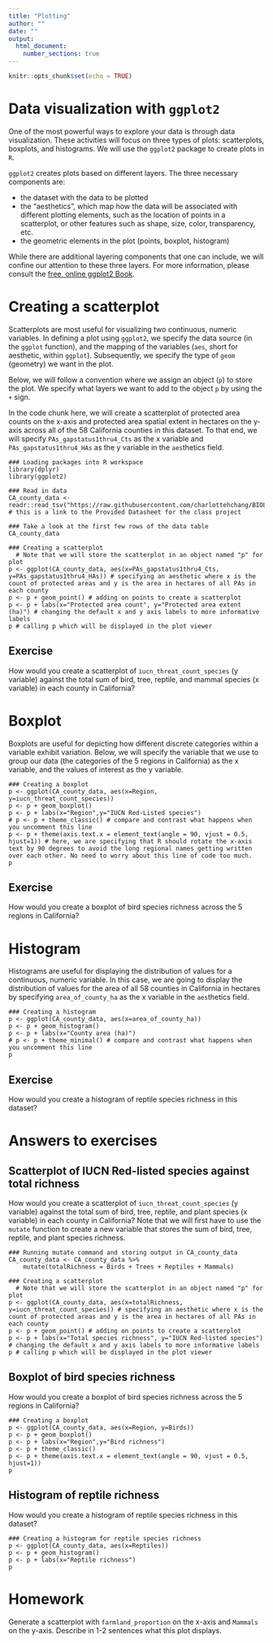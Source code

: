 ```yaml
---
title: "Plotting"
author: ""
date: ""
output: 
  html_document:
    number_sections: true
---
```


```r
knitr::opts_chunk$set(echo = TRUE)
```

# Data visualization with `ggplot2`

One of the most powerful ways to explore your data is through data visualization. These activities will focus on three types of plots: scatterplots, boxplots, and histograms. We will use the `ggplot2` package to create plots in `R`. 

`ggplot2` creates plots based on different layers. The three necessary components are:

* the dataset with the data to be plotted
* the "aesthetics", which map how the data will be associated with different plotting elements, such as the location of points in a scatterplot, or other features such as shape, size, color, transparency, etc.
* the geometric elements in the plot (points, boxplot, histogram)

While there are additional layering components that one can include, we will confine our attention to these three layers. For more information, please consult the [free, online ggplot2 Book](https://ggplot2-book.org/).

# Creating a scatterplot

Scatterplots are most useful for visualizing two continuous, numeric variables. In defining a plot using `ggplot2`, we specify the data source (in the `ggplot` function), and the mapping of the variables (`aes`, short for aesthetic, within `ggplot`). Subsequently, we specify the type of `geom` (geometry) we want in the plot.

Below, we will follow a convention where we assign an object (`p`) to store the plot. We specify what layers we want to add to the object `p` by using the `+` sign.

In the code chunk here, we will create a scatterplot of protected area counts on the x-axis and protected area spatial extent in hectares on the y-axis across all of the 58 California counties in this dataset. To that end, we will specify `PAs_gapstatus1thru4_Cts` as the x variable and `PAs_gapstatus1thru4_HAs` as the y variable in the `aes`thetics field.

```
### Loading packages into R workspace
library(dplyr)
library(ggplot2)

### Read in data
CA_county_data <- readr::read_tsv("https://raw.githubusercontent.com/charlottehchang/BIOL104PO/master/data/CA_protectedareas_datasheet.tsv") # this is a link to the Provided Datasheet for the class project

### Take a look at the first few rows of the data table
CA_county_data

### Creating a scatterplot
  # Note that we will store the scatterplot in an object named "p" for plot
p <- ggplot(CA_county_data, aes(x=PAs_gapstatus1thru4_Cts, y=PAs_gapstatus1thru4_HAs)) # specifying an aesthetic where x is the count of protected areas and y is the area in hectares of all PAs in each county
p <- p + geom_point() # adding on points to create a scatterplot
p <- p + labs(x="Protected area count", y="Protected area extent (ha)") # changing the default x and y axis labels to more informative labels
p # calling p which will be displayed in the plot viewer
```

## Exercise

How would you create a scatterplot of `iucn_threat_count_species` (y variable) against the total sum of bird, tree, reptile, and mammal species (x variable) in each county in California? 

# Boxplot

Boxplots are useful for depicting how different discrete categories within a variable exhibit variation. Below, we will specify the variable that we use to group our data (the categories of the 5 regions in California) as the x variable, and the values of interest as the y variable.

```
### Creating a boxplot
p <- ggplot(CA_county_data, aes(x=Region, y=iucn_threat_count_species))
p <- p + geom_boxplot()
p <- p + labs(x="Region",y="IUCN Red-Listed species")
# p <- p + theme_classic() # compare and contrast what happens when you uncomment this line
p <- p + theme(axis.text.x = element_text(angle = 90, vjust = 0.5, hjust=1)) # here, we are specifying that R should rotate the x-axis text by 90 degrees to avoid the long regional names getting written over each other. No need to worry about this line of code too much.
p
```

## Exercise

How would you create a boxplot of bird species richness across the 5 regions in California?

# Histogram

Histograms are useful for displaying the distribution of values for a continuous, numeric variable. In this case, we are going to display the distribution of values for the area of all 58 counties in California in hectares by specifying `area_of_county_ha` as the x variable in the `aes`thetics field.

```
### Creating a histogram
p <- ggplot(CA_county_data, aes(x=area_of_county_ha))
p <- p + geom_histogram()
p <- p + labs(x="County area (ha)")
# p <- p + theme_minimal() # compare and contrast what happens when you uncomment this line
p
```

## Exercise

How would you create a histogram of reptile species richness in this dataset?

# Answers to exercises

## Scatterplot of IUCN Red-listed species against total richness

How would you create a scatterplot of `iucn_threat_count_species` (y variable) against the total sum of bird, tree, reptile, and plant species (x variable) in each county in California? Note that we will first have to use the `mutate` function to create a new variable that stores the sum of bird, tree, reptile, and plant species richness.

```
### Running mutate command and storing output in CA_county_data
CA_county_data <- CA_county_data %>%
    mutate(totalRichness = Birds + Trees + Reptiles + Mammals)
    
### Creating a scatterplot
  # Note that we will store the scatterplot in an object named "p" for plot
p <- ggplot(CA_county_data, aes(x=totalRichness, y=iucn_threat_count_species)) # specifying an aesthetic where x is the count of protected areas and y is the area in hectares of all PAs in each county
p <- p + geom_point() # adding on points to create a scatterplot
p <- p + labs(x="Total species richness", y="IUCN Red-listed species") # changing the default x and y axis labels to more informative labels
p # calling p which will be displayed in the plot viewer
```

## Boxplot of bird species richness

How would you create a boxplot of bird species richness across the 5 regions in California?

```
### Creating a boxplot
p <- ggplot(CA_county_data, aes(x=Region, y=Birds))
p <- p + geom_boxplot()
p <- p + labs(x="Region",y="Bird richness")
p <- p + theme_classic()
p <- p + theme(axis.text.x = element_text(angle = 90, vjust = 0.5, hjust=1))
p
```

## Histogram of reptile richness

How would you create a histogram of reptile species richness in this dataset?

```
### Creating a histogram for reptile species richness
p <- ggplot(CA_county_data, aes(x=Reptiles))
p <- p + geom_histogram()
p <- p + labs(x="Reptile richness")
p
```

# Homework

Generate a scatterplot with `farmland_proportion` on the x-axis and `Mammals` on the y-axis. Describe in 1-2 sentences what this plot displays.